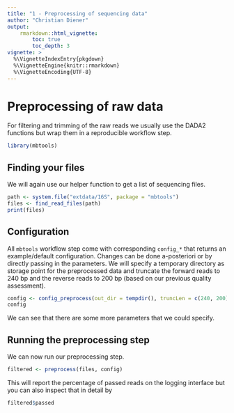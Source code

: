```yaml
---
title: "1 - Preprocessing of sequencing data"
author: "Christian Diener"
output:
    rmarkdown::html_vignette:
        toc: true
        toc_depth: 3
vignette: >
  %\VignetteIndexEntry{pkgdown}
  %\VignetteEngine{knitr::rmarkdown}
  %\VignetteEncoding{UTF-8}
---
```


# Preprocessing of raw data

For filtering and trimming of the raw reads we usually use the DADA2 functions
but wrap them in a reproducible workflow step.

```r
library(mbtools)
```

## Finding your files

We will again use our helper function to get a list of sequencing files.

```r
path <- system.file("extdata/16S", package = "mbtools")
files <- find_read_files(path)
print(files)
```

## Configuration

All `mbtools` workflow step come with corresponding `config_*` that returns
an example/default configuration. Changes can be done a-posteriori or by
directly passing in the parameters. We will specify a temporary directory as
storage point for the preprocessed data and truncate the forward reads to
240 bp and the reverse reads to 200 bp (based on our previous quality
assessment).

```r
config <- config_preprocess(out_dir = tempdir(), truncLen = c(240, 200))
config
```

We can see that there are some more parameters that we could specify.

## Running the preprocessing step

We can now run our preprocessing step.

```r
filtered <- preprocess(files, config)
```

This will report the percentage of passed reads on the logging interface
but you can also inspect that in detail by

```r
filtered$passed
```
